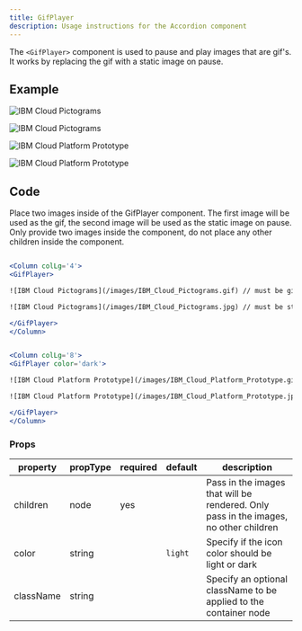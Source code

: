 ```yaml
---
title: GifPlayer
description: Usage instructions for the Accordion component
---
```


<PageDescription>

The `<GifPlayer>` component is used to pause and play images that are gif's. It works by replacing the gif with a static image on pause.

</PageDescription>

## Example

<Row>
<Column colLg='4'>

<Title>Light</Title>

<GifPlayer>

![IBM Cloud Pictograms](/images/IBM_Cloud_Pictograms.gif)

![IBM Cloud Pictograms](/images/IBM_Cloud_Pictograms.jpg)

</GifPlayer>
</Column>
</Row>


<Row>
<Column colLg='8'>

<Title>Dark</Title>

<GifPlayer color='dark'>

![IBM Cloud Platform Prototype](/images/IBM_Cloud_Platform_Prototype.gif)

![IBM Cloud Platform Prototype](/images/IBM_Cloud_Platform_Prototype.jpg)

</GifPlayer>
</Column>
</Row>

## Code

Place two images inside of the GifPlayer component. The first image will be used as the gif, the second image will be used as the static image on pause. Only provide two images inside the component, do not place any other children inside the component.

<Title>Light</Title>

```jsx path=components/GifPlayer/GifPlayer.js src= https://github.com/carbon-design-system/gatsby-theme-carbon/tree/main/packages/gatsby-theme-carbon/src/components/GifPlayer

<Column colLg='4'>
<GifPlayer>

![IBM Cloud Pictograms](/images/IBM_Cloud_Pictograms.gif) // must be gif

![IBM Cloud Pictograms](/images/IBM_Cloud_Pictograms.jpg) // must be static image

</GifPlayer>
</Column>

```

<Title>Dark</Title>

```jsx path=components/GifPlayer/GifPlayer.js src= https://github.com/carbon-design-system/gatsby-theme-carbon/tree/main/packages/gatsby-theme-carbon/src/components/GifPlayer

<Column colLg='8'>
<GifPlayer color='dark'>

![IBM Cloud Platform Prototype](/images/IBM_Cloud_Platform_Prototype.gif) // must be gif

![IBM Cloud Platform Prototype](/images/IBM_Cloud_Platform_Prototype.jpg) //must be static image

</GifPlayer>
</Column>

```

### Props

| property  | propType | required | default | description           |
| --------- | -------- | -------- | ------- | --------------------- |
| children  | node     |    yes      |         | Pass in the images that will be rendered.  Only pass in the images, no other children                    |
| color | string     |          |    `light`     |  Specify if the icon color should be light or dark                |
| className  | string    |          |         |  Specify an optional className to be applied to the container node                     |
